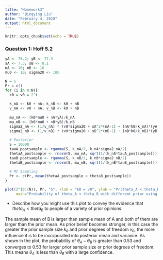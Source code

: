 ```yaml
---
title: "Homework3"
author: "Bingying Liu"
date: "February 4, 2020"
output: html_document
---
```


```r
knitr::opts_chunk$set(echo = TRUE)
```


### Question 1: Hoff 5.2

```r
yA <- 75.2; yB <- 77.5
sA <- 7.3; sB <- 8.1
nA <- 16; nB <- 16
mu0 <- 10; sigma20 <- 100

N = 5
Pr = c()
for (i in 0:N){
  k0 = v0 = 2^i
  
  k_nA <- k0 + nA; k_nB <- k0 + nB
  v_nA <- v0 + nA; v_nB <- k0 + nB
  
  mu_nA <- (k0*mu0 + nA*yA)/k_nA
  mu_nB <- (k0*mu0 + nB*yB)/k_nB
  sigma2_nA <- (1/v_nA) * (v0*sigma20 + sA^2*(nA-1) + (nA*k0/k_nA)*(yA-mu0)^2)
  sigma2_nB <- (1/v_nB) * (v0*sigma20 + sB^2*(nB-1) + (nB*k0/k_nB)*(yB-mu0)^2)
  
  # Posterior
  S = 10000
  tauA_postsample <- rgamma(S, k_nA/2, k_nA*sigma2_nA/2)
  thetaA_postsample <- rnorm(S, mu_nA, sqrt(1/(k_nA*tauA_postsample)))
  tauB_postsample <- rgamma(S, k_nB/2, k_nB*sigma2_nB/2)
  thetaB_postsample <- rnorm(S, mu_nB, sqrt(1/(k_nB*tauB_postsample)))
  
  # MC Sampling
  Pr <- c(Pr, mean(thetaA_postsample < thetaB_postsample))
}

plot(2^(0:(N)), Pr, "b", xlab = "k0 = v0", ylab = "Pr(theta_A < theta_B)",
     main="Probability of theta_A < theta_B with different prior using MC")

```

- Describe how you might use this plot to convey the evidence that $theta_A < theta_B$ to people of a variety of prior opinions.

The sample mean of B is larger than sample mean of A and both of them are larger than the prior mean. As prior belief becomes stronger, in this case the greater the prior sample size $k_0$ and prior degrees of freedom $v_0$, the more influence it is to be incorporated into posterior mean and variance. As shown in the plot, the probability of $\theta_A - \theta_B$ is greater than 0.53 and converges to 0.53 for larger prior sample size or prior degrees of freedom. This means $\theta_A$ is less than $\theta_B$ with a large confidence.


